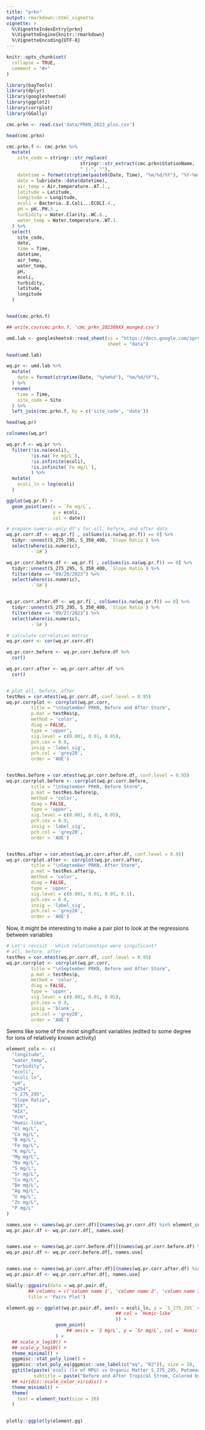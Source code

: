 ```yaml
---
title: "prkn"
output: rmarkdown::html_vignette
vignette: >
  %\VignetteIndexEntry{prkn}
  %\VignetteEngine{knitr::rmarkdown}
  %\VignetteEncoding{UTF-8}
---
```


```r
knitr::opts_chunk$set(
  collapse = TRUE,
  comment = "#>"
)
```

```r
library(bayTools)
library(dplyr)
library(googlesheets4)
library(ggplot2)
library(corrplot)
library(GGally)

cmc.prkn <- read.csv('data/PRKN_2023_plus.csv')

head(cmc.prkn)

cmc.prkn.f <- cmc.prkn %>%
  mutate(
    site_code = stringr::str_replace(
                           stringr::str_extract(cmc.prkn$StationName, '([^-]+)(?:-)[0-9]{1,2}'),
                           " |-", ""),
    datetime = format(strptime(paste0(Date, Time), "%m/%d/%Y"), "%Y-%m-%d %H:%M:%S"),
    date = lubridate::date(datetime),
    air_temp = Air.temperature..AT.1.,
    latitude = Latitude,
    longitude = Longitude,
    ecoli = Bacteria..E.Coli...ECOLI.4.,
    pH = pH..PH.3.,
    turbidity = Water.Clarity..WC.6.,
    water_temp = Water.temperature..WT.1.
  ) %>%
  select(
    site_code,
    date,
    time = Time,
    datetime,
    air_temp,
    water_temp,
    pH,
    ecoli,
    turbidity,
    latitude,
    longitude
  )


head(cmc.prkn.f)

## write.csv(cmc.prkn.f, 'cmc_prkn_202309XX_munged.csv')

umd.lab <- googlesheets4::read_sheet(ss = "https://docs.google.com/spreadsheets/d/17CMguyAioEv3_qEkUUXe67UbBmJ6ACnNxCKu3W2kmx0/edit#gid=0",
                                     sheet = "data")

head(umd.lab)

wq.pr <- umd.lab %>%
  mutate(
    date = format(strptime(Date, "%y%m%d"), "%m/%d/%Y"),
  ) %>%
  rename(
    time = Time,
    site_code = Site
  ) %>%
  left_join(cmc.prkn.f, by = c('site_code', 'date'))

head(wq.pr)

colnames(wq.pr)

wq.pr.f <- wq.pr %>%
  filter(!is.na(ecoli),
         !is.na(`Fe mg/L`),
         !is.infinite(ecoli),
         !is.infinite(`Fe mg/L`),
         ) %>%
  mutate(
    ecoli_ln = log(ecoli)
  )

ggplot(wq.pr.f) +
  geom_point(aes(x = `Fe mg/L`,
                 y = ecoli,
                 col = date))

# prepare numeric-only df's for all, before, and after data
wq.pr.corr.df <- wq.pr.f[ , colSums(is.na(wq.pr.f)) == 0] %>%
  tidyr::unnest(S_275_295, S_350_400, `Slope Ratio`) %>%
  select(where(is.numeric),
         -`G#`)

wq.pr.corr.before.df <- wq.pr.f[ , colSums(is.na(wq.pr.f)) == 0] %>%
  tidyr::unnest(S_275_295, S_350_400, `Slope Ratio`) %>%
  filter(date == "09/20/2023") %>%
  select(where(is.numeric),
         -`G#`)


wq.pr.corr.after.df <- wq.pr.f[ , colSums(is.na(wq.pr.f)) == 0] %>%
  tidyr::unnest(S_275_295, S_350_400, `Slope Ratio`) %>%
  filter(date == "09/27/2023") %>%
  select(where(is.numeric),
         -`G#`)

# calculate correlation matrix
wq.pr.corr <- cor(wq.pr.corr.df)

wq.pr.corr.before <- wq.pr.corr.before.df %>%
  cor()

wq.pr.corr.after <- wq.pr.corr.after.df %>%
  cor()


# plot all, before, after
testRes = cor.mtest(wq.pr.corr.df, conf.level = 0.95)
wq.pr.corrplot <- corrplot(wq.pr.corr,
         title = "\nSeptember PRKN, Before and After Storm",
         p.mat = testRes$p,
         method = 'color',
         diag = FALSE,
         type = 'upper',
         sig.level = c(0.001, 0.01, 0.05),
         pch.cex = 0.9,
         insig = 'label_sig',
         pch.col = 'grey20',
         order = 'AOE')


testRes.before = cor.mtest(wq.pr.corr.before.df, conf.level = 0.95)
wq.pr.corrplot.before <- corrplot(wq.pr.corr.before,
         title = "\nSeptember PRKN, Before Storm",
         p.mat = testRes.before$p,
         method = 'color',
         diag = FALSE,
         type = 'upper',
         sig.level = c(0.001, 0.01, 0.05),
         pch.cex = 0.9,
         insig = 'label_sig',
         pch.col = 'grey20',
         order = 'AOE')


testRes.after = cor.mtest(wq.pr.corr.after.df, conf.level = 0.95)
wq.pr.corrplot.after <- corrplot(wq.pr.corr.after,
         title = "\nSeptember PRKN, After Storm",
         p.mat = testRes.after$p,
         method = 'color',
         diag = FALSE,
         type = 'upper',
         sig.level = c(0.001, 0.01, 0.05, 0.1),
         pch.cex = 0.9,
         insig = 'label_sig',
         pch.col = 'grey20',
         order = 'AOE')


```

Now, it might be interesting to make a pair plot to look at the regressions between variables

```r

# Let's revisit - which relationships were singificant?
# all, before, after
testRes = cor.mtest(wq.pr.corr.df, conf.level = 0.95)
wq.pr.corrplot <- corrplot(wq.pr.corr,
         title = "\nSeptember PRKN, Before and After Storm",
         p.mat = testRes$p,
         method = 'color',
         diag = FALSE,
         type = 'upper',
         sig.level = c(0.001, 0.01, 0.05),
         pch.cex = 0.9,
         insig = 'blank',
         pch.col = 'grey20',
         order = 'AOE')


```

Seems like some of the most singificant variables (edited to some degree for ions of relatively known activity)

```r

element_cols <- c(
  "longitude",
  "water_temp",
  "turbidity",
  "ecoli",
  "ecoli_ln",
  "pH",
  "a254",
  "S_275_295",
  "Slope Ratio",
  "BIX",
  "HIX",
  "P/H",
  "Humic-like",
  "Al mg/L",
  "Ca mg/L",
  "B mg/L",
  "Fe mg/L",
  "K mg/L",
  "Mg mg/L",
  "Na mg/L",
  "S mg/L",
  "Sr mg/L",
  "Cu mg/L",
  "Be mg/L",
  "Ag mg/L",
  "U mg/L",
  "Zn mg/L",
  "P mg/L"
)

names.use <- names(wq.pr.corr.df)[(names(wq.pr.corr.df) %in% element_cols)]
wq.pr.pair.df <- wq.pr.corr.df[, names.use]


names.use <- names(wq.pr.corr.before.df)[(names(wq.pr.corr.before.df) %in% element_cols)]
wq.pr.pair.df <- wq.pr.corr.before.df[, names.use]


names.use <- names(wq.pr.corr.after.df)[(names(wq.pr.corr.after.df) %in% element_cols)]
wq.pr.pair.df <- wq.pr.corr.after.df[, names.use]

```

```r


GGally::ggpairs(data = wq.pr.pair.df,
        ## columns = c('column name 1', 'column name 2', 'column name 3'),
        title = 'Pairs Plot')

element.gg <- ggplot(wq.pr.pair.df, aes(x = ecoli_ln, y = `S_275_295` #,
                                        ## col = `Humic-like`
                                        )) +
                  geom_point(
                      ## aes(x = `S mg/L`, y = `Sr mg/L`, col = `Humic-like`)
                  ) +
  ## scale_x_log10() +
  ## scale_y_log10() +
  theme_minimal() +
  ggpmisc::stat_poly_line() +
  ggpmisc::stat_poly_eq(ggpmisc::use_label(c("eq", "R2")), size = 10, label.x = 0.8) +
  ggtitle(paste('ecoli (ln of MPU) vs Organic Matter S_275_295, Potomac River Septemeber 2023, Before Storm'),
          subtitle = paste("Before and After Tropical Strom, Colored by Humic-like OM")) +
  ## viridis::scale_color_viridis() +
  theme_minimal() +
  theme(
    text = element_text(size = 26)
  )
  

plotly::ggplotly(element.gg)

```
